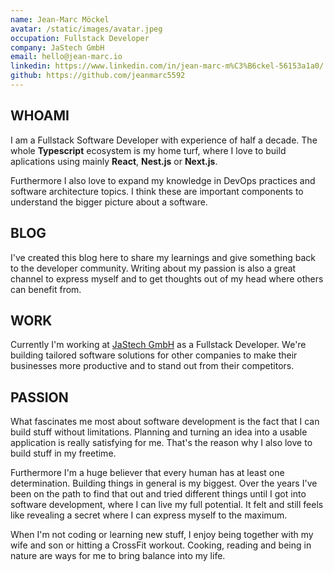 ```yaml
---
name: Jean-Marc Möckel
avatar: /static/images/avatar.jpeg
occupation: Fullstack Developer
company: JaStech GmbH
email: hello@jean-marc.io
linkedin: https://www.linkedin.com/in/jean-marc-m%C3%B6ckel-56153a1a0/
github: https://github.com/jeanmarc5592
---
```

## WHOAMI
I am a Fullstack Software Developer with experience of half a decade. The whole **Typescript** ecosystem is my home turf, where I love to build aplications using mainly **React**, **Nest.js** or **Next.js**.

Furthermore I also love to expand my knowledge in DevOps practices and software architecture topics. I think these are important components to understand the bigger picture about a software.

## BLOG
I've created this blog here to share my learnings and give something back to the developer community. Writing about my passion is also a great channel to express myself and to get thoughts out of my head where others can benefit from.

## WORK
Currently I'm working at [JaStech GmbH](https://jastech-solutions.de/home) as a Fullstack Developer. We're building tailored software solutions for other companies to make their businesses more productive and to stand out from their competitors.

## PASSION
What fascinates me most about software development is the fact that I can build stuff without limitations. Planning and turning an idea into a usable application is really satisfying for me. That's the reason why I also love to build stuff in my freetime.

Furthermore I'm a huge believer that every human has at least one determination. Building things in general is my biggest. Over the years I've been on the path to find that out and tried different things until I got into software development, where I can live my full potential. It felt and still feels like revealing a secret where I can express myself to the maximum.

When I'm not coding or learning new stuff, I enjoy being together with my wife and son or hitting a CrossFit workout. Cooking, reading and being in nature are ways for me to bring balance into my life.
